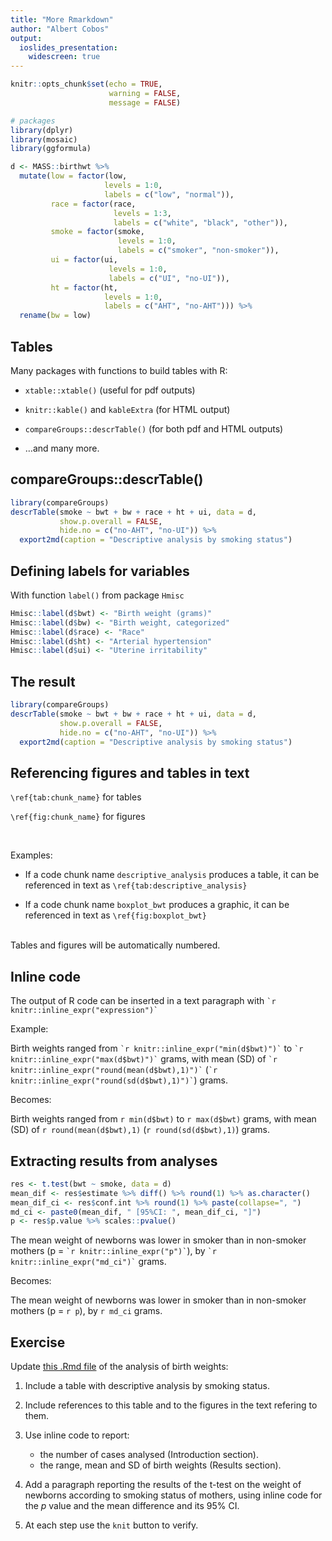 ```yaml
---
title: "More Rmarkdown"
author: "Albert Cobos"
output: 
  ioslides_presentation:
    widescreen: true
---
```


```r
knitr::opts_chunk$set(echo = TRUE, 
                      warning = FALSE, 
                      message = FALSE)

# packages
library(dplyr)
library(mosaic)
library(ggformula)

d <- MASS::birthwt %>%
  mutate(low = factor(low, 
                     levels = 1:0, 
                     labels = c("low", "normal")),
         race = factor(race, 
                       levels = 1:3,
                       labels = c("white", "black", "other")),
         smoke = factor(smoke, 
                        levels = 1:0, 
                        labels = c("smoker", "non-smoker")),
         ui = factor(ui, 
                      levels = 1:0, 
                      labels = c("UI", "no-UI")),
         ht = factor(ht, 
                     levels = 1:0, 
                     labels = c("AHT", "no-AHT"))) %>% 
  rename(bw = low)

```

## Tables

Many packages with functions to build tables with R:

- `xtable::xtable()` (useful for pdf outputs)

- `knitr::kable()` and `kableExtra` (for HTML output)

- `compareGroups::descrTable()` (for both pdf and HTML outputs)

- ...and many more.

## compareGroups::descrTable() {.smaller}

```r
library(compareGroups)
descrTable(smoke ~ bwt + bw + race + ht + ui, data = d,
           show.p.overall = FALSE,
           hide.no = c("no-AHT", "no-UI")) %>%   
  export2md(caption = "Descriptive analysis by smoking status") 

```

## Defining labels for variables

With function `label()` from package `Hmisc`

```r
Hmisc::label(d$bwt) <- "Birth weight (grams)"
Hmisc::label(d$bw) <- "Birth weight, categorized"
Hmisc::label(d$race) <- "Race"
Hmisc::label(d$ht) <- "Arterial hypertension"
Hmisc::label(d$ui) <- "Uterine irritability"
```

## The result {.smaller}

```r
library(compareGroups)
descrTable(smoke ~ bwt + bw + race + ht + ui, data = d,
           show.p.overall = FALSE,
           hide.no = c("no-AHT", "no-UI")) %>%   
  export2md(caption = "Descriptive analysis by smoking status") 

```

## Referencing figures and tables in text

`\ref{tab:chunk_name}` for tables

`\ref{fig:chunk_name}` for figures

\

Examples:  

- If a code chunk name `descriptive_analysis` produces a table, it can be referenced in text as `\ref{tab:descriptive_analysis}`

- If a code chunk name `boxplot_bwt` produces a graphic, it can be referenced in text as `\ref{fig:boxplot_bwt}`

\
Tables and figures will be automatically numbered.

## Inline code

The output of R code can be inserted in a text paragraph with  `` `r knitr::inline_expr("expression")` ``

Example:  

Birth weights ranged from `` `r knitr::inline_expr("min(d$bwt)")` `` to `` `r knitr::inline_expr("max(d$bwt)")` `` grams, with mean (SD) of `` `r knitr::inline_expr("round(mean(d$bwt),1)")` `` (`` `r knitr::inline_expr("round(sd(d$bwt),1)")` ``) grams. 

Becomes:

Birth weights ranged from `r min(d$bwt)` to `r max(d$bwt)` grams, with mean (SD) of `r round(mean(d$bwt),1)` (`r round(sd(d$bwt),1)`) grams. 


## Extracting results from analyses

```r
res <- t.test(bwt ~ smoke, data = d)
mean_dif <- res$estimate %>% diff() %>% round(1) %>% as.character()
mean_dif_ci <- res$conf.int %>% round(1) %>% paste(collapse=", ") 
md_ci <- paste0(mean_dif, " [95%CI: ", mean_dif_ci, "]")
p <- res$p.value %>% scales::pvalue()
```

The mean weight of newborns was lower in smoker than in non-smoker mothers (p = `` `r knitr::inline_expr("p")` ``), by `` `r knitr::inline_expr("md_ci")` `` grams.

Becomes:

The mean weight of newborns was lower in smoker than in non-smoker mothers (p = `r p`), by `r md_ci` grams.


## Exercise

Update [this .Rmd file](6_3_rmarkdown_exe_1_solution.Rmd) of the analysis of birth weights:

1. Include a table with descriptive analysis by smoking status.

2. Include references to this table and to the figures in the text refering to them.

3. Use inline code to report:
    + the number of cases analysed (Introduction section).
    + the range, mean and SD of birth weights (Results section).
    
4. Add a paragraph reporting the results of the t-test on the weight of newborns according to smoking status of mothers, using inline code for the $p$ value and the mean difference and its 95% CI.

5. At each step use the `knit` button to verify.